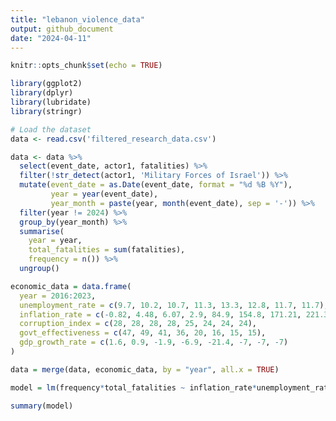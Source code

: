 ```yaml
---
title: "lebanon_violence_data"
output: github_document
date: "2024-04-11"
---
```


```r
knitr::opts_chunk$set(echo = TRUE)
```

```r

library(ggplot2)
library(dplyr)
library(lubridate)
library(stringr)

# Load the dataset
data <- read.csv('filtered_research_data.csv')

```

```r

data <- data %>% 
  select(event_date, actor1, fatalities) %>% 
  filter(!str_detect(actor1, 'Military Forces of Israel')) %>% 
  mutate(event_date = as.Date(event_date, format = "%d %B %Y"),
         year = year(event_date),
         year_month = paste(year, month(event_date), sep = '-')) %>% 
  filter(year != 2024) %>% 
  group_by(year_month) %>% 
  summarise(
    year = year,
    total_fatalities = sum(fatalities),
    frequency = n()) %>% 
  ungroup()

economic_data = data.frame(
  year = 2016:2023,
  unemployment_rate = c(9.7, 10.2, 10.7, 11.3, 13.3, 12.8, 11.7, 11.7), 
  inflation_rate = c(-0.82, 4.48, 6.07, 2.9, 84.9, 154.8, 171.21, 221.3),
  corruption_index = c(28, 28, 28, 28, 25, 24, 24, 24), 
  govt_effectiveness = c(47, 49, 41, 36, 20, 16, 15, 15),
  gdp_growth_rate = c(1.6, 0.9, -1.9, -6.9, -21.4, -7, -7, -7)
)

data = merge(data, economic_data, by = "year", all.x = TRUE)

```

```r

model = lm(frequency*total_fatalities ~ inflation_rate*unemployment_rate + govt_effectiveness, data=data)

summary(model)


```








